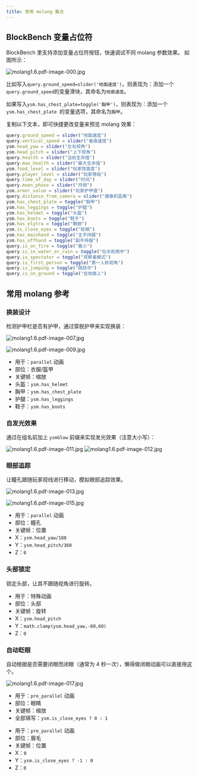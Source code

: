```yaml
---
title: 常用 molang 集合
---
```



## BlockBench 变量占位符

BlockBench 里支持添加变量占位符按钮，快速调试不同 molang 参数效果。 如图所示：

![molang1.6.pdf-image-000.jpg](https://s2.loli.net/2025/01/31/93nW8LOjuYGQMdo.jpg)

比如写入`query.ground_speed=slider('地面速度')`，则表现为：添加一个`query.ground_speed`的变量滑块，其命名为`地面速度`。

如果写入`ysm.has_chest_plate=toggle('胸甲')`，则表现为：添加一个`ysm.has_chest_plate `的变量选项，其命名为`胸甲`。

复制以下文本，即可快捷更改变量来预览 molang 效果：

```javascript
query.ground_speed = slider("地面速度")
query.vertical_speed = slider("垂直速度")
ysm.head_yaw = slider("左右视角")
ysm.head_pitch = slider("上下视角")
query.health = slider("当前生命值")
query.max_health = slider("最大生命值")
ysm.food_level = slider("玩家饱食度")
query.player_level = slider("玩家等级")
query.time_of_day = slider("时间")
query.moon_phase = slider("月相")
ysm.armor_value = slider("玩家护甲值")
query.distance_from_camera = slider("摄像机距离")
ysm.has_chest_plate = toggle("胸甲")
ysm.has_leggings = toggle("护腿")
ysm.has_helmet = toggle("头盔")
ysm.has_boots = toggle("鞋子")
ysm.has_elytra = toggle("鞘翅")
ysm.is_close_eyes = toggle("眨眼")
ysm.has_mainhand = toggle("主手持握")
ysm.has_offhand = toggle("副手持握")
query.is_on_fire = toggle("着火")
query.is_in_water_or_rain = toggle("在水和雨中")
query.is_spectator = toggle("观察者模式")
query.is_first_person = toggle("第一人称视角")
query.is_jumping = toggle("跳跃中")
query.is_on_ground = toggle("在地面上")
```

## 常用 molang 参考

### 换装设计

检测护甲栏是否有护甲，通过穿脱护甲来实现换装：

![molang1.6.pdf-image-007.jpg](https://s2.loli.net/2025/01/31/EOk6Ia5fct4LA9H.jpg)

![molang1.6.pdf-image-009.jpg](https://s2.loli.net/2025/01/31/exZsAfbikwHtzh6.jpg)

<Card>

- 用于：`parallel` 动画
- 部位：衣服/盔甲
- 关键帧：缩放
- 头盔：`ysm.has_helmet`
- 胸甲：`ysm.has_chest_plate`
- 护腿：`ysm.has_leggings`
- 鞋子：`ysm.has_boots`

</Card>

### 自发光效果

通过在组名前加上 `ysmGlow` 前缀来实现发光效果（注意大小写）：

![molang1.6.pdf-image-011.jpg](https://s2.loli.net/2025/01/31/ctB2piGgWHzeTyw.jpg)
![molang1.6.pdf-image-012.jpg](https://s2.loli.net/2025/01/31/gZ5CiFUM3Etqxmy.jpg)

### 眼部追踪

让瞳孔跟随玩家视线进行移动，模拟眼部追踪效果。

![molang1.6.pdf-image-013.jpg](https://s2.loli.net/2025/01/31/kxMqBTubXGepv37.jpg)

![molang1.6.pdf-image-015.jpg](https://s2.loli.net/2025/01/31/n4CS7g2wNBpzk9i.jpg)

<Card>

- 用于：`parallel` 动画
- 部位：瞳孔
- 关键帧：位置
- X：`ysm.head_yaw/180`
- Y：`ysm.head_pitch/360`
- Z：`0`

</Card>

### 头部锁定

锁定头部，让其不跟随视角进行旋转。

<Card>

- 用于：特殊动画
- 部位：头部
- 关键帧：旋转
- X：`ysm.head_pitch`
- Y：`math.clamp(ysm.head_yaw,-60,60)`
- Z：`0`

</Card>

### 自动眨眼

自动根据是否需要闭眼而闭眼（通常为 4 秒一次），懒得做闭眼动画可以直接用这个。

![molang1.6.pdf-image-017.jpg](https://s2.loli.net/2025/01/31/uWDrRi1Fak2wSqU.jpg)

<CardGrid>

<Card>

- 用于：`pre_parallel` 动画
- 部位：眼睛
- 关键帧：缩放
- 全部填写：`ysm.is_close_eyes ? 0 : 1`

</Card>

<Card>

- 用于：`pre_parallel` 动画
- 部位：眉毛
- 关键帧：位置
- X：`0`
- Y：`ysm.is_close_eyes ? -1 : 0`
- Z：`0`

</Card>

</CardGrid>
